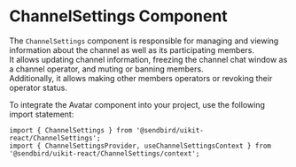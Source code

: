 
<Meta title="Module/ChannelSettings" component={ChannelSettings} of={ChannelSettingsStories}/>

# ChannelSettings Component
The `ChannelSettings` component is responsible for managing and viewing information about the channel as well as its participating members.
<br/>It allows updating channel information, freezing the channel chat window as a channel operator, and muting or banning members.
<br/>Additionally, it allows making other members operators or revoking their operator status.

<Canvas of={ChannelSettingsStories.Default} />
<Controls />

To integrate the Avatar component into your project, use the following import statement:
```tsx
import { ChannelSettings } from '@sendbird/uikit-react/ChannelSettings';
import { ChannelSettingsProvider, useChannelSettingsContext } from '@sendbird/uikit-react/ChannelSettings/context';
```
